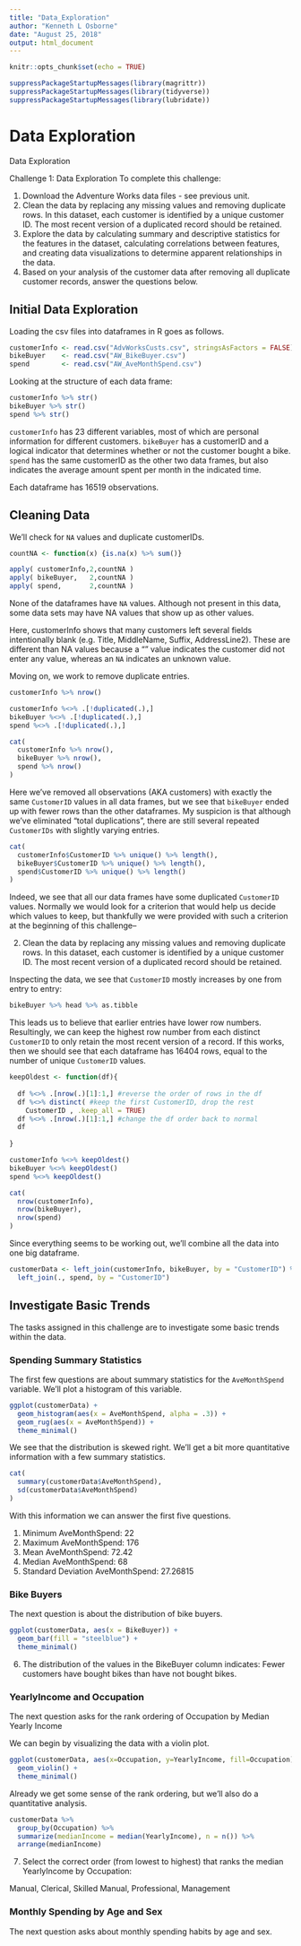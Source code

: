 ```yaml
---
title: "Data_Exploration"
author: "Kenneth L Osborne"
date: "August 25, 2018"
output: html_document
---
```


```r
knitr::opts_chunk$set(echo = TRUE)
```

```r
suppressPackageStartupMessages(library(magrittr))
suppressPackageStartupMessages(library(tidyverse))
suppressPackageStartupMessages(library(lubridate))
```


# Data Exploration

Data Exploration

Challenge 1: Data Exploration
To complete this challenge:

1. Download the Adventure Works data files - see previous unit.
2. Clean the data by replacing any missing values and removing duplicate rows. In this dataset, each customer is identified by a unique customer ID. The most recent version of a duplicated record should be retained.
3. Explore the data by calculating summary and descriptive statistics for the features in the dataset, calculating correlations between features, and creating data visualizations to determine apparent relationships in the data.
4. Based on your analysis of the customer data after removing all duplicate customer records, answer the questions below.

## Initial Data Exploration

Loading the csv files into dataframes in R goes as follows.

```r
customerInfo <- read.csv("AdvWorksCusts.csv", stringsAsFactors = FALSE)
bikeBuyer    <- read.csv("AW_BikeBuyer.csv")
spend        <- read.csv("AW_AveMonthSpend.csv")
```

Looking at the structure of each data frame:

```r
customerInfo %>% str()
bikeBuyer %>% str()
spend %>% str()
```

`customerInfo` has 23 different variables, most of which are personal information for different customers. `bikeBuyer` has a customerID and a logical indicator that determines whether or not the customer bought a bike. `spend` has the same customerID as the other two data frames, but also indicates the average amount spent per month in the indicated time.

Each dataframe has 16519 observations. 




## Cleaning Data

We'll check for `NA` values and duplicate customerIDs.

```r
countNA <- function(x) {is.na(x) %>% sum()}

apply( customerInfo,2,countNA )
apply( bikeBuyer,   2,countNA )
apply( spend,       2,countNA )
```

None of the dataframes have `NA` values. Although not present in this data, some data sets may have NA values that show up as other values. 

Here, customerInfo shows that many customers left several fields intentionally blank (e.g. Title, MiddleName, Suffix, AddressLine2). These are different than NA values because a "" value indicates the customer did not enter any value, whereas an `NA` indicates an unknown value.

Moving on, we work to remove duplicate entries.

```r
customerInfo %>% nrow()

customerInfo %<>% .[!duplicated(.),]
bikeBuyer %<>% .[!duplicated(.),]
spend %<>% .[!duplicated(.),]

cat( 
  customerInfo %>% nrow(),
  bikeBuyer %>% nrow(),
  spend %>% nrow() 
)
```

Here we've removed all observations (AKA customers) with exactly the same `CustomerID` values in all data frames, but we see that `bikeBuyer` ended up with fewer rows than the other dataframes. My suspicion is that although we've eliminated "total duplications", there are still several repeated `CustomerIDs` with slightly varying entries.

```r
cat(
  customerInfo$CustomerID %>% unique() %>% length(),
  bikeBuyer$CustomerID %>% unique() %>% length(),
  spend$CustomerID %>% unique() %>% length()
)
```

Indeed, we see that all our data frames have some duplicated `CustomerID` values. Normally we would look for a criterion that would help us decide which values to keep, but thankfully we were provided with such a criterion at the beginning of this challenge--

2. Clean the data by replacing any missing values and removing duplicate rows. In this dataset, each customer is identified by a unique customer ID. The most recent version of a duplicated record should be retained.

Inspecting the data, we see that `CustomerID` mostly increases by one from entry to entry:

```r
bikeBuyer %>% head %>% as.tibble
```

This leads us to believe that earlier entries have lower row numbers. Resultingly, we can keep the highest row number from each distinct `CustomerID` to only retain the most recent version of a record. If this works, then we should see that each dataframe has 16404 rows, equal to the number of unique `CustomerID` values.

```r
keepOldest <- function(df){
  
  df %<>% .[nrow(.)[1]:1,] #reverse the order of rows in the df
  df %<>% distinct( #keep the first CustomerID, drop the rest
    CustomerID , .keep_all = TRUE) 
  df %<>% .[nrow(.)[1]:1,] #change the df order back to normal
  df
  
}

customerInfo %<>% keepOldest()
bikeBuyer %<>% keepOldest()
spend %<>% keepOldest()

cat(
  nrow(customerInfo),
  nrow(bikeBuyer),
  nrow(spend)
)
```

Since everything seems to be working out, we'll combine all the data into one big dataframe.

```r
customerData <- left_join(customerInfo, bikeBuyer, by = "CustomerID") %>% 
  left_join(., spend, by = "CustomerID")
```


## Investigate Basic Trends

The tasks assigned in this challenge are to investigate some basic trends within the data.

### Spending Summary Statistics

The first few questions are about summary statistics for the `AveMonthSpend` variable. We'll plot a histogram of this variable. 

```r
ggplot(customerData) + 
  geom_histogram(aes(x = AveMonthSpend, alpha = .3)) + 
  geom_rug(aes(x = AveMonthSpend)) + 
  theme_minimal()
```

We see that the distribution is skewed right. We'll get a bit more quantitative information with a few summary statistics.

```r
cat(
  summary(customerData$AveMonthSpend),
  sd(customerData$AveMonthSpend)
)
```

With this information we can answer the first five questions.

1. Minimum AveMonthSpend: 22
2. Maximum AveMonthSpend: 176
3. Mean AveMonthSpend:    72.42
4. Median AveMonthSpend:  68
5. Standard Deviation AveMonthSpend: 27.26815

### Bike Buyers

The next question is about the distribution of bike buyers.

```r
ggplot(customerData, aes(x = BikeBuyer)) + 
  geom_bar(fill = "steelblue") +
  theme_minimal()
```

6. The distribution of the values in the BikeBuyer column indicates:
  Fewer customers have bought bikes than have not bought bikes.

### YearlyIncome and Occupation

The next question asks for the rank ordering of Occupation by Median Yearly Income

We can begin by visualizing the data with a violin plot.

```r
ggplot(customerData, aes(x=Occupation, y=YearlyIncome, fill=Occupation)) +
  geom_violin() + 
  theme_minimal()
```

Already we get some sense of the rank ordering, but we'll also do a quantitative analysis.

```r
customerData %>% 
  group_by(Occupation) %>% 
  summarize(medianIncome = median(YearlyIncome), n = n()) %>% 
  arrange(medianIncome)
```



7. Select the correct order (from lowest to highest) that ranks the median YearlyIncome by Occupation:

Manual, Clerical, Skilled Manual, Professional, Management

### Monthly Spending by Age and Sex

The next question asks about monthly spending habits by age and sex.
